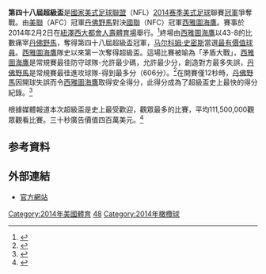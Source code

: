 {{NoteTA
|1=zh-cn:超级碗;zh-tw:超級盃
|2=zh:新奥爾良;zh-hans:新奥尔良;zh-hk:紐奧良;zh-sg:新奥尔良;zh-tw:紐奧良;
|d2=大陆：新奥尔良；香港：紐奧良；台灣：紐奧良；马新：新奥尔良；
|3=zh:路易西安納;zh-hans:路易斯安那;zh-hk:路易斯安那;zh-sg:路易斯安那;zh-tw:路易西安納;
|d3=大陆：路易斯安那；香港：路易斯安那；台灣：路易西安納；马新：路易斯安那；
}}
{{NoteTA
|1=zh-cn:超级碗;zh-tw:超級盃
}}
{{expand English|Super Bowl XLVIII|time=2016-2-9}}
{{Infobox 超级碗
| sb_name = 第四十八屆
| image = [[File:第四十八屆超級盃logo.png|200px]]
| visitor = [[西雅圖海鷹|西雅圖海鷹]]
| home =  [[丹佛野馬|丹佛野馬]]
| visitor_abbr = SEA
| home_abbr = DEN
| visitor_conf = [[National_Football_Conference|NFC]]
| home_conf = [[American_Football_Conference|AFC]]
| visitor_qtr1 = 8
| visitor_qtr2 = 14
| visitor_qtr3 = 14
| visitor_qtr4 = 7
| home_qtr1 = 0
| home_qtr2 = 0
| home_qtr3 = 8
| home_qtr4 = 0
| date = {{Start date|2014|02|02}}
| kickoff time = 6:30pm EST
| stadium = [[大都會人壽體育場|大都會人壽體育場]]
| city = [[紐澤西州|紐澤西州]][[盧瑟福|盧瑟福]]
| attendance = 82,529<ref>{{cite web | url=http://fansided.com/2014/02/02/super-bowl-48-official-attendance-announced-82529/#!ugi5t | title=Super Bowl 48: Official attendance announced as 82,529 | publisher=''[[Sports_Illustrated|Sports Illustrated]]'' | date=2014-02-02 | accessdate=2014-02-03 | author=Jorgensen, Jack}}</ref>
| odds       = 野馬，2<ref>{{cite web |last=Burke |first=Chris |url=http://nfl.si.com/2014/01/20/super-bowl-xlviii-odds-denver-broncos-seattle-seahawks/ |title=Super Bowl XLVIII odds: Denver Broncos favorite over Seattle Seahawks |work=Sports Illustrated |date=2014-01-21 |accessdate=2014-01-30 |deadurl=yes |archiveurl=https://web.archive.org/web/20140203023556/http://nfl.si.com/2014/01/20/super-bowl-xlviii-odds-denver-broncos-seattle-seahawks/ |archivedate=2014年2月3日 }}</ref>
| MVP        = [[马尔科姆·史密斯（美式足球）|马尔科姆·史密斯]], [[線衛|線衛]]
| anthem = [[芮妮·弗萊明|芮妮·弗萊明]]<ref>{{cite web | url=http://www.nfl.com/news/story/0ap2000000316164/article/renee-fleming-to-sing-national-anthem-at-super-bowl-xlviii | title=Renee Fleming to sing National Anthem at Super Bowl XLVIII | publisher=[[National_Football_League|National Football League]] | date=2014-01-21 | accessdate=2014-01-21}}</ref>
| coin_toss = [[Joe_Namath|Joe Namath]], [[Phil_Simms|Phil Simms]]
| referee    = [[Terry_McAulay|Terry McAulay]]<ref>{{cite web |url=http://www.cbssports.com/nfl/eye-on-football/24410127/nfl-names-terry-mcaulay-referee-for-super-bowl-xlviii|title=NFL names Terry McAulay referee for Super Bowl XLVIII|last1=Brinson|first1=Will|date=2014-01-15|website=cbssports.com|publisher=CBS Sports|accessdate=2014-01-19}}</ref>
| halftime = [[火星人布魯諾|火星人布魯諾]]和[[嗆辣紅椒|嗆辣紅椒]]
| network = [[NFL_on_Fox|Fox]]
| announcers = [[Joe_Buck|Joe Buck]] (play-by-play)<br /> [[Troy_Aikman|Troy Aikman]] (analyst)<br /> [[Pam_Oliver|Pam Oliver]] and [[Erin_Andrews|Erin Andrews]] (sideline reporters)
| rating     = 46.4 (national)<ref name="ratings">{{cite web|url=http://www.sportsmediawatch.com/2014/02/super-bowl-48-local-ratings-seattle-up-denver-down-k-c-leads/|title=Super Bowl 48 Local Ratings: Seattle Up, Denver Down, K.C. Leads|publisher=''Sports Media Watch''|date=2014-02-03|accessdate=2014-02-04}}</ref><ref name="Most-watched program">{{cite web|url=http://www.nfl.com/superbowl/story/0ap2000000323430/article/super-bowl-xlviii-mostwatched-tv-program-in-us-history|title=Super Bowl XLVIII most-watched TV program in U.S. history|publisher=[[National_Football_League|National Football League]]|date=2014-02-03|accessdate=2014-02-03}}</ref><br>  56.7 (Seattle)<ref name="ratings"/><ref name="Most-watched program"/><br> 50.5 (New York)<ref name="ratings"/><ref name="Most-watched program"/><br>  51.4 (Denver)<ref name="ratings"/><ref name="Most-watched program"/><br> <small>US viewership: 111.5 million est. avg., 167 million est. total
| share      = 69 (national)<ref name="ratings"/>
| commercial = $4 million<ref name="usatoday.com">Horovitz, Bruce (September 3, 2013). [http://www.usatoday.com/story/money/business/2013/09/03/super-bowl-advertisers-dannon-oikos-general-motors-intuit-anheuser-busch/2757533/ Super Bowl ad fever hits early this year]. ''USA Today''. Retrieved September 3, 2013.</ref>
| last=第四十七屆
| next=第四十九屆
}}

'''第四十八屆超級盃'''是[[國家美式足球聯盟|國家美式足球聯盟]]（NFL）[[2014年NFL球季|2014赛季]][[美式足球|美式足球]]聯賽[[超級盃冠軍|冠軍]]爭奪戰。由[[美國橄欖球聯合會|美聯]]（AFC）冠軍[[丹佛野馬|丹佛野馬]]對決[[國家橄欖球聯合會|國聯]]（NFC）冠軍[[西雅圖海鷹|西雅圖海鷹]]。賽事於2014年2月2日在[[紐澤西|紐澤西]][[大都會人壽體育場|大都會人壽體育場]]舉行。<ref>{{cite web|url=http://espn.go.com/nfl/playoffs/2013/matchup/_/teams/seahawks-broncos |title=Super Bowl XLVIII - Seattle Seahawks vs. Denver Broncos - 2013 NFL Playoffs |publisher=ESPN |accessdate=2014-01-30}}</ref>終場由[[西雅圖海鷹|西雅圖海鷹]]以43-8的比數痛宰[[丹佛野馬|丹佛野馬]]，奪得第四十八屆超級盃冠軍，[[马尔科姆·史密斯（美式足球）|马尔科姆·史密斯]]當選[[超級盃最有價值球員|最有價值球員]]。[[西雅圖海鷹|西雅圖海鷹]]隊史以來第一次奪得超級盃。這場比賽被喻為「矛盾大戰」，[[西雅圖海鷹|西雅圖海鷹]]是常規賽最徍防守球隊-允許最少碼，允許最少分，創造對方最多失誤，[[丹佛野馬|丹佛野馬]]是常規賽最徍進攻球隊-得到最多分（606分）。<ref>{{cite web|url=http://www.thenewstribune.com/2014/02/02/3022168/super-bowl-xlviii-matchup-of-no.html|title=Super Bowl XLVIII: Matchup of No. 1 offense vs. No. 1 defense|deadurl=yes|archiveurl=https://web.archive.org/web/20140221032155/http://www.thenewstribune.com/2014/02/02/3022168/super-bowl-xlviii-matchup-of-no.html|archivedate=2014-02-21}}</ref>在開賽僅12秒時，[[丹佛野馬|丹佛野馬]]因開球失誤而令[[西雅圖海鷹|西雅圖海鷹]]取得安全得分，此得分成為了超級盃史上最快的得分紀錄。<ref>{{Cite web|url=http://scores.espn.com/nfl/recap?gameId=340202007|title=Seahawks vs. Broncos - Game Recap - February 2, 2014 - ESPN|accessdate=2017-02-20|work=ESPN.com}}</ref>

根據媒體報道本次超級盃是史上最受歡迎，觀眾最多的比賽，平均111,500,000觀眾觀看比賽。三十秒廣告價值四百萬美元。<ref>{{cite web|url=http://www.hollywoodreporter.com/live-feed/tv-ratings-super-bowl-xlviii-676651|title=TV Ratings: Super Bowl XLVIII Is Most Watched in History With 111.5 Million Viewers}}</ref>

==参考資料==
{{reflist|30em}}

==外部連結==
{{commonscat|Super Bowl XLVII}}
*[http://www.nfl.com/superbowl/47 官方網站] {{Wayback|url=http://www.nfl.com/superbowl/47 |date=20130303025004 }}


{{Super Bowl}}
[[Category:2014年美國體育|Category:2014年美國體育]]
[[Category:超级碗|48]]
[[Category:2014年橄欖球|Category:2014年橄欖球]]